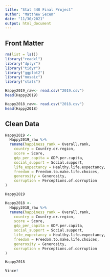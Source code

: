 ```yaml
---
title: "Stat 440 Final Project"
author: "Matthew Secen"
date: "11/30/2021"
output: html_document
---
```


## Front Matter

```r
rm(list = ls())
library("readxl")
library("dplyr")
library("tidyr")
library("ggplot2")
library("mosaic")
library("stats")
```

```r
Happy2019_raw<- read.csv("2019.csv")
head(Happy2019)

Happy2018_raw<- read.csv("2018.csv")
head(Happy2018)
```


## Clean Data

```r
Happy2019 <-
  Happy2019_raw %>%
  rename(happiness_rank = Overall.rank,
    country = Country.or.region,
    score = Score,
    gdp_per_capita = GDP.per.capita,
    social_support = Social.support,
    life_expectancy = Healthy.life.expectancy,
    freedom = Freedom.to.make.life.choices,
    generosity = Generosity,
    corruption = Perceptions.of.corruption
)

Happy2019

Happy2018 <-
  Happy2018_raw %>%
  rename(happiness_rank = Overall.rank,
    country = Country.or.region,
    score = Score,
    gdp_per_capita = GDP.per.capita,
    social_support = Social.support,
    life_expectancy = Healthy.life.expectancy,
    freedom = Freedom.to.make.life.choices,
    generosity = Generosity,
    corruption = Perceptions.of.corruption
)

Happy2018
```


```r
Vince!
```